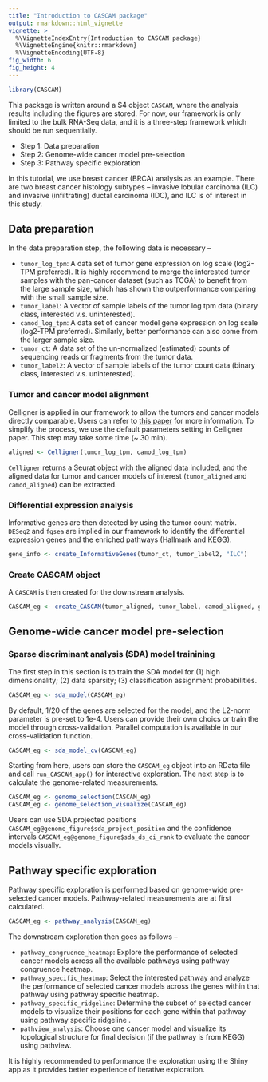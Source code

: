 ```yaml
---
title: "Introduction to CASCAM package"
output: rmarkdown::html_vignette
vignette: >
  %\VignetteIndexEntry{Introduction to CASCAM package}
  %\VignetteEngine{knitr::rmarkdown}
  %\VignetteEncoding{UTF-8}
fig_width: 6 
fig_height: 4 
---
```


```r
library(CASCAM)
```


This package is written around a S4 object `CASCAM`, where the analysis results including the figures are stored. For now, our framework is only 
limited to the bulk RNA-Seq data, and it is a three-step framework which should be run sequentially.

* Step 1: Data preparation
* Step 2: Genome-wide cancer model pre-selection
* Step 3: Pathway specific exploration

In this tutorial, we use breast cancer (BRCA) analysis as an example. There are two breast cancer histology subtypes -- 
invasive lobular carcinoma (ILC) and invasive (infiltrating) ductal carcinoma (IDC), and ILC is of interest in this study.


## Data preparation
In the data preparation step, the following data is necessary --

* `tumor_log_tpm`: A data set of tumor gene expression on log scale (log2-TPM preferred). 
It is highly recommend to merge the interested tumor samples with the pan-cancer 
dataset (such as TCGA) to benefit from the large sample size, which has shown the outperformance 
comparing with the small sample size.
* `tumor_label`: A vector of sample labels of the tumor log tpm data (binary class, interested v.s. uninterested).
* `camod_log_tpm`: A data set of cancer model gene expression on log scale (log2-TPM preferred). Similarly, better performance can also come
from the larger sample size.
* `tumor_ct`: A data set of the un-normalized (estimated) counts of sequencing reads or fragments from the tumor data.
* `tumor_label2`: A vector of sample labels of the tumor count data (binary class, interested v.s. uninterested).

### Tumor and cancer model alignment
Celligner is applied in our framework to allow the tumors and cancer models directly comparable. Users can refer to 
[this paper](https://www.nature.com/articles/s41467-020-20294-x) for more information. To simplify the process, we use 
the default parameters setting in Celligner paper. This step may take some time (~ 30 min). 

```r
aligned <- Celligner(tumor_log_tpm, camod_log_tpm)
```

`Celligner` returns a Seurat object with the aligned data included, and the aligned data for tumor and cancer models of interest (`tumor_aligned` and `camod_aligned`) 
can be extracted.


### Differential expression analysis
Informative genes are then detected by using the tumor count matrix. `DESeq2` and `fgsea` are implied in our framework to identify the 
differential expression genes and the enriched pathways (Hallmark and KEGG).

```r
gene_info <- create_InformativeGenes(tumor_ct, tumor_label2, "ILC")
```


### Create CASCAM object
A `CASCAM` is then created for the downstream analysis.

```r
CASCAM_eg <- create_CASCAM(tumor_aligned, tumor_label, camod_aligned, gene_info)
```


## Genome-wide cancer model pre-selection
### Sparse discriminant analysis (SDA) model trainining
The first step in this section is to train the SDA model for (1) high dimensionality; (2) data sparsity; 
(3) classification assignment probabilities.

```r
CASCAM_eg <- sda_model(CASCAM_eg)
```

By default, 1/20 of the genes are selected for the model, and the L2-norm parameter is pre-set to 1e-4. Users can 
provide their own choics or train the model through cross-validation. Parallel computation is available in our cross-validation function.

```r
CASCAM_eg <- sda_model_cv(CASCAM_eg)
```

Starting from here, users can store the `CASCAM_eg` object into an RData file and call `run_CASCAM_app()` for interactive exploration. The next 
step is to calculate the genome-related measurements. 

```r
CASCAM_eg <- genome_selection(CASCAM_eg)
CASCAM_eg <- genome_selection_visualize(CASCAM_eg)
```

Users can use SDA projected positions `CASCAM_eg@genome_figure$sda_project_position` and 
the confidence intervals `CASCAM_eg@genome_figure$sda_ds_ci_rank` to evaluate the cancer models visually.


## Pathway specific exploration
Pathway specific exploration is performed based on genome-wide pre-selected cancer models. Pathway-related measurements are at first calculated.

```r
CASCAM_eg <- pathway_analysis(CASCAM_eg)
```

The downstream exploration then goes as follows --

* `pathway_congruence_heatmap`: Explore the performance of selected cancer models across all the available pathways using pathway congruence heatmap.
* `pathway_specific_heatmap`: Select the interested pathway and analyze the performance of selected cancer models across the genes within that pathway using pathway specific heatmap.
* `pathway_specific_ridgeline`: Determine the subset of selected cancer models to visualize their positions for each gene within that pathway using pathway specific ridgeline .
* `pathview_analysis`: Choose one cancer model and visualize its topological structure for final decision (if the pathway is from KEGG) using pathview.

It is highly recommended to performance the exploration using the Shiny app as it provides better experience of iterative exploration.



